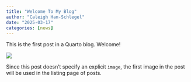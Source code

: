 ```yaml
---
title: "Welcome To My Blog"
author: "Caleigh Han-Schlegel"
date: "2025-03-17"
categories: [news]
---
```


This is the first post in a Quarto blog. Welcome!

![](thumbnail.jpg)

Since this post doesn't specify an explicit `image`, the first image in the post will be used in the listing page of posts.

